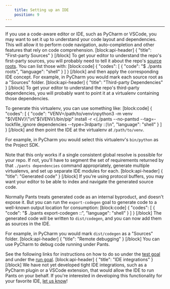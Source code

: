 ```yaml
---
    title: Setting up an IDE
    position: 9
---
```




---

If you use a code-aware editor or IDE, such as PyCharm or VSCode, you may want to set it up to understand your code layout and dependencies. This will allow it to perform code navigation, auto-completion and other features that rely on code comprehension.
[block:api-header]
{
  "title": "First-party Sources"
}
[/block]
To get your editor to understand the repo's first-party sources, you will probably need to tell it about the repo's [source roots](doc:source-roots). You can list those with:
[block:code]
{
  "codes": [
    {
      "code": "$ ./pants roots",
      "language": "shell"
    }
  ]
}
[/block]
and then apply the corresponding IDE concept. For example, in PyCharm you would mark each source root as a "Sources" folder.
[block:api-header]
{
  "title": "Third-party Dependencies"
}
[/block]
To get your editor to understand the repo's third-party dependencies, you will probably want to point it at a virtualenv containing those dependencies.

To generate this virtualenv, you can use something like:
[block:code]
{
  "codes": [
    {
      "code": "VENV=/path/to/venv\npython3 -m venv \"${VENV}\"\n\"${VENV}/bin/pip\" install -r <(./pants --no-pantsd --tag=-lockfile_ignore dependencies --type=3rdparty ::)\n",
      "language": "shell"
    }
  ]
}
[/block]
and then point the IDE at the virtualenv at `/path/to/venv`. 

For example, in PyCharm you would select this virtualenv's `bin/python` as the Project SDK.

Note that this only works if a single consistent global resolve is possible for your repo. If not, you'll have to segment the set of requirements returned by that `./pants dependencies` command appropriately, generate multiple virtualenvs, and set up separate IDE modules for each. 
[block:api-header]
{
  "title": "Generated code"
}
[/block]
If you're using protocol buffers, you may want your editor to be able to index and navigate the generated source code. 

Normally Pants treats generated code as an internal byproduct, and doesn't expose it. But you can run the `export-codegen` goal to generate code to a well-known output location for consumption:
[block:code]
{
  "codes": [
    {
      "code": "$ ./pants export-codegen ::",
      "language": "shell"
    }
  ]
}
[/block]
The generated code will be written to `dist/codegen`, and you can now add them as sources in the IDE.

For example, in PyCharm you would mark `dist/codegen` as a "Sources" folder. 
[block:api-header]
{
  "title": "Remote debugging"
}
[/block]
You can use PyCharm to debug code running under Pants. 

See the following links for instructions on how to do so under the [test goal](doc:python-test-goal) and under the [run goal](doc:python-run-goal).
[block:api-header]
{
  "title": "IDE integrations"
}
[/block]
We have not yet developed tight IDE integrations, such as a PyCharm plugin or a VSCode extension, that would allow the IDE to run Pants on your behalf. If you're interested in developing this functionality for your favorite IDE, [let us know](doc:the-pants-community)!
